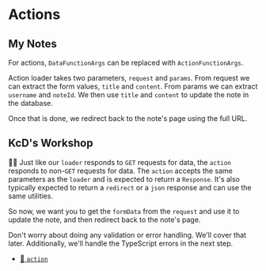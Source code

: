 # Actions

## My Notes

For actions, `DataFunctionArgs` can be replaced with `ActionFunctionArgs`.

Action loader takes two parameters, `request` and `params`. From request we can
extract the form values, `title` and `content`. From params we can extract `username` and `noteId`.
We then use `title` and `content` to update the note in the database.

Once that is done, we redirect back to the note's page using the full URL.

## KcD's Workshop

<EpicVideo url="https://www.epicweb.dev/workshops/full-stack-foundations/mutations/handling-post-requests-for-form-submission" />

👨‍💼 Just like our `loader` responds to `GET` requests for data, the `action`
responds to non-`GET` requests for data. The `action` accepts the same
parameters as the `loader` and is expected to return a `Response`. It's also
typically expected to return a `redirect` or a `json` response and can use the
same utilities.

So now, we want you to get the `formData` from the `request` and use it to
update the note, and then redirect back to the note's page.

<callout-muted>
	Don't worry about doing any validation or error handling. We'll cover that
	later. Additionally, we'll handle the TypeScript errors in the next step.
</callout-muted>

- [📜 `action`](https://remix.run/docs/en/main/route/action)
